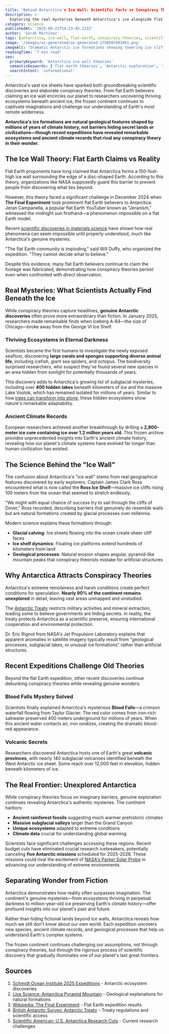 ```yaml
---
title: 'Behind Antarctica's Ice Wall: Scientific Facts vs Conspiracy Theories'
description: >-
  Exploring the real mysteries beneath Antarctica's ice alongside flat Earth theories, recent expeditions, and groundbreaking scientific discoveries that separate fact from fiction.
category: science
publishedAt: '2025-09-21T14:23:45.123Z'
author: 'Sarah Martinez'
tags: [antarctica, ice-wall, flat-earth, conspiracy-theories, scientific-discovery, exploration, climate-research, polar-science]
image: '/images/ai-generated/ai-generated-1758507493461.png'
imageAlt: 'Dramatic Antarctic ice formations showing towering ice cliffs and research stations, contrasting scientific exploration with the mysterious landscape that has inspired conspiracy theories'
readingTime: '7 min read'
seo:
  primaryKeyword: 'Antarctica ice wall theories'
  semanticKeywords: ['flat earth theories', 'Antarctic exploration', 'ice sheet discoveries', 'conspiracy theories debunked', 'polar research']
  searchIntent: 'informational'
---
```


Antarctica's vast ice sheets have sparked both groundbreaking scientific discoveries and elaborate conspiracy theories. From flat Earth believers claiming an ice wall encircles our planet to researchers uncovering thriving ecosystems beneath ancient ice, the frozen continent continues to captivate imaginations and challenge our understanding of Earth's most remote wilderness.

**Antarctica's ice formations are natural geological features shaped by millions of years of climate history, not barriers hiding secret lands or civilizations—though recent expeditions have revealed remarkable ecosystems and ancient climate records that rival any conspiracy theory in their wonder.**

## The Ice Wall Theory: Flat Earth Claims vs Reality

Flat Earth proponents have long claimed that Antarctica forms a 150-foot-high ice wall surrounding the edge of a disc-shaped Earth. According to this theory, organizations like NASA supposedly guard this barrier to prevent people from discovering what lies beyond.

However, this theory faced a significant challenge in December 2024 when **The Final Experiment** took prominent flat Earth believers to Antarctica. Jeran Campanella, a popular flat Earth YouTuber known as "Jeranism," witnessed the midnight sun firsthand—a phenomenon impossible on a flat Earth model.

Recent [scientific discoveries in materials science](/science/materials-defy-physics-laws-impossible-properties) have shown how real phenomena can seem impossible until properly understood, much like Antarctica's genuine mysteries.

"The flat Earth community is imploding," said Will Duffy, who organized the expedition. "They cannot decide what to believe."

Despite this evidence, many flat Earth believers continue to claim the footage was fabricated, demonstrating how conspiracy theories persist even when confronted with direct observation.

## Real Mysteries: What Scientists Actually Find Beneath the Ice

While conspiracy theories capture headlines, **genuine Antarctic discoveries** often prove more extraordinary than fiction. In January 2025, researchers made remarkable finds when iceberg A-84—the size of Chicago—broke away from the George VI Ice Shelf.

### Thriving Ecosystems in Eternal Darkness

Scientists became the first humans to investigate the newly exposed seafloor, discovering **large corals and sponges supporting diverse animal life**, including icefish, giant sea spiders, and octopus. The biodiversity surprised researchers, who suspect they've found several new species in an area hidden from sunlight for potentially thousands of years.

This discovery adds to Antarctica's growing list of subglacial mysteries, including over **400 hidden lakes** beneath kilometers of ice and the massive Lake Vostok, which has remained isolated for millions of years. Similar to how [trees can transform into stone](/science/trees-turning-stone-alive-discovery), these hidden ecosystems show nature's remarkable adaptability.

### Ancient Climate Records

European researchers achieved another breakthrough by drilling a **2,800-meter ice core containing ice over 1.2 million years old**. This frozen archive provides unprecedented insights into Earth's ancient climate history, revealing how our planet's climate systems have evolved far longer than human civilization has existed.

## The Science Behind the "Ice Wall"

The confusion about Antarctica's "ice wall" stems from real geographical features discovered by early explorers. Captain James Clark Ross encountered what is now called the **Ross Ice Shelf**—massive ice cliffs rising 100 meters from the ocean that seemed to stretch endlessly.

"We might with equal chance of success try to sail through the cliffs of Dover," Ross recorded, describing barriers that genuinely do resemble walls but are natural formations created by glacial processes over millennia.

Modern science explains these formations through:

- **Glacial calving**: Ice sheets flowing into the ocean create sheer cliff faces
- **Ice shelf dynamics**: Floating ice platforms extend hundreds of kilometers from land
- **Geological processes**: Natural erosion shapes angular, pyramid-like mountain peaks that conspiracy theorists mistake for artificial structures

## Why Antarctica Attracts Conspiracy Theories

Antarctica's extreme remoteness and harsh conditions create perfect conditions for speculation. **Nearly 90% of the continent remains unexplored** in detail, leaving vast areas unmapped and unstudied.

The [Antarctic Treaty](https://en.wikipedia.org/wiki/Antarctic_Treaty_System) restricts military activities and mineral extraction, leading some to believe governments are hiding secrets. In reality, the treaty protects Antarctica as a scientific preserve, ensuring international cooperation and environmental protection.

Dr. Eric Rignot from NASA's Jet Propulsion Laboratory explains that apparent anomalies in satellite imagery typically result from "geological processes, subglacial lakes, or unusual ice formations" rather than artificial structures.

## Recent Expeditions Challenge Old Theories

Beyond the flat Earth expedition, other recent discoveries continue debunking conspiracy theories while revealing genuine wonders:

### Blood Falls Mystery Solved

Scientists finally explained Antarctica's mysterious **Blood Falls**—a crimson waterfall flowing from Taylor Glacier. The red color comes from iron-rich saltwater preserved 400 meters underground for millions of years. When this ancient water contacts air, iron oxidizes, creating the dramatic blood-red appearance.

### Volcanic Secrets

Researchers discovered Antarctica hosts one of Earth's great **volcanic provinces**, with nearly 140 subglacial volcanoes identified beneath the West Antarctic ice sheet. Some reach over 12,000 feet in elevation, hidden beneath kilometers of ice.

## The Real Frontier: Unexplored Antarctica

While conspiracy theories focus on imaginary barriers, genuine exploration continues revealing Antarctica's authentic mysteries. The continent harbors:

- **Ancient rainforest fossils** suggesting much warmer prehistoric climates
- **Massive subglacial valleys** larger than the Grand Canyon
- **Unique ecosystems** adapted to extreme conditions
- **Climate data** crucial for understanding global warming

Scientists face significant challenges accessing these regions. Recent budget cuts have eliminated crucial research icebreakers, potentially canceling **five Antarctic missions** scheduled for 2025-2026. These missions could rival the excitement of [NASA's Parker Solar Probe](/space/parker-solar-probe-christmas-eve-historic-flyby) in advancing our understanding of extreme environments.

## Separating Wonder from Fiction

Antarctica demonstrates how reality often surpasses imagination. The continent's genuine mysteries—from ecosystems thriving in perpetual darkness to million-year-old ice preserving Earth's climate history—offer profound insights into our planet's past and future.

Rather than hiding fictional lands beyond ice walls, Antarctica reveals how much we still don't know about our own world. Each expedition uncovers new species, ancient climate records, and geological processes that help us understand Earth's complex systems.

The frozen continent continues challenging our assumptions, not through conspiracy theories, but through the rigorous process of scientific discovery that gradually illuminates one of our planet's last great frontiers.

## Sources

1. [Schmidt Ocean Institute 2025 Expeditions](https://schmidtocean.org/cruises/schmidt-ocean-institute-2025-expeditions/) - Antarctic ecosystem discoveries
2. [Live Science: Antarctica Pyramid Mountain](https://www.livescience.com/planet-earth/antarctica/pyramid-in-antarctica-the-icy-mountain-that-looks-remarkably-like-a-human-made-structure) - Geological explanations for natural formations
3. [Wikipedia: The Final Experiment](<https://en.wikipedia.org/wiki/The_Final_Experiment_(expedition)>) - Flat Earth expedition results
4. [British Antarctic Survey: Antarctic Treaty](https://www.bas.ac.uk/about/antarctica/the-antarctic-treaty/the-antarctic-treaty-explained/) - Treaty regulations and scientific access
5. [Scientific American: U.S. Antarctica Research Cuts](https://www.scientificamerican.com/article/u-s-cuts-antarcticas-only-research-icebreaker-ship-under-trump-budget/) - Current research challenges
